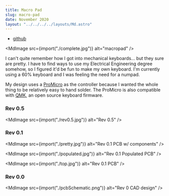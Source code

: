 ```yaml
---
title: Macro Pad
slug: macro-pad
date: November 2020
layout: "../../../../layouts/Md.astro"
---
```



- [github](https://github.com/ec965/dropout-numpad)

<MdImage src={import("./complete.jpg")} alt="macropad" />

I can't quite remember how I got into mechanical keyboards... but they sure are
pretty. I have to find ways to use my Electrical Engineering degree somehow, so
I figured it'd be fun to make my own keyboard. I'm currently using a 60%
keyboard and I was feeling the need for a numpad.

My design uses a [ProMicro](https://www.sparkfun.com/products/12640) as the
controller because I wanted the whole thing to be relatively easy to hand
solder. The ProMicro is also compatible with
[QMK](https://github.com/qmk/qmk_firmware), an open source keyboard firmware.

### Rev 0.5

<MdImage src={import("./rev0.5.jpg")} alt="Rev 0.5" />

### Rev 0.1

<MdImage src={import("./pretty.jpg")} alt="Rev 0.1 PCB w/ components" />

<MdImage src={import("./populated.jpg")} alt="Rev 0.1 Populated PCB" />

<MdImage src={import("./top.jpg")} alt="Rev 0.1 PCB" />

### Rev 0.0

<MdImage src={import("./pcbSchematic.png")} alt="Rev 0 CAD design" />

